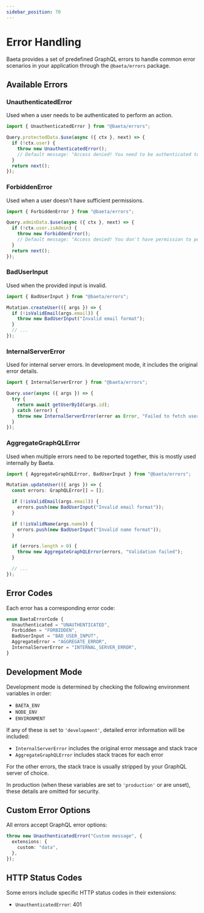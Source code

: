 ```yaml
---
sidebar_position: 70
---
```


# Error Handling

Baeta provides a set of predefined GraphQL errors to handle common error scenarios in your application through the `@baeta/errors` package.

## Available Errors

### UnauthenticatedError

Used when a user needs to be authenticated to perform an action.

```typescript
import { UnauthenticatedError } from "@baeta/errors";

Query.protectedData.$use(async ({ ctx }, next) => {
  if (!ctx.user) {
    throw new UnauthenticatedError();
    // Default message: "Access denied! You need to be authenticated to perform this action!"
  }
  return next();
});
```

### ForbiddenError

Used when a user doesn't have sufficient permissions.

```typescript
import { ForbiddenError } from "@baeta/errors";

Query.adminData.$use(async ({ ctx }, next) => {
  if (!ctx.user.isAdmin) {
    throw new ForbiddenError();
    // Default message: "Access denied! You don't have permission to perform this action!"
  }
  return next();
});
```

### BadUserInput

Used when the provided input is invalid.

```typescript
import { BadUserInput } from "@baeta/errors";

Mutation.createUser(({ args }) => {
  if (!isValidEmail(args.email)) {
    throw new BadUserInput("Invalid email format");
  }
  // ...
});
```

### InternalServerError

Used for internal server errors. In development mode, it includes the original error details.

```typescript
import { InternalServerError } from "@baeta/errors";

Query.user(async ({ args }) => {
  try {
    return await getUserById(args.id);
  } catch (error) {
    throw new InternalServerError(error as Error, "Failed to fetch user");
  }
});
```

### AggregateGraphQLError

Used when multiple errors need to be reported together, this is mostly used internally by Baeta.

```typescript
import { AggregateGraphQLError, BadUserInput } from "@baeta/errors";

Mutation.updateUser(({ args }) => {
  const errors: GraphQLError[] = [];

  if (!isValidEmail(args.email)) {
    errors.push(new BadUserInput("Invalid email format"));
  }

  if (!isValidName(args.name)) {
    errors.push(new BadUserInput("Invalid name format"));
  }

  if (errors.length > 0) {
    throw new AggregateGraphQLError(errors, "Validation failed");
  }

  // ...
});
```

## Error Codes

Each error has a corresponding error code:

```typescript
enum BaetaErrorCode {
  Unauthenticated = "UNAUTHENTICATED",
  Forbidden = "FORBIDDEN",
  BadUserInput = "BAD_USER_INPUT",
  AggregateError = "AGGREGATE_ERROR",
  InternalServerError = "INTERNAL_SERVER_ERROR",
}
```

## Development Mode

Development mode is determined by checking the following environment variables in order:

- `BAETA_ENV`
- `NODE_ENV`
- `ENVIRONMENT`

If any of these is set to `'development'`, detailed error information will be included:

- `InternalServerError` includes the original error message and stack trace
- `AggregateGraphQLError` includes stack traces for each error

For the other errors, the stack trace is usually stripped by your GraphQL server of choice.

In production (when these variables are set to `'production'` or are unset), these details are omitted for security.

## Custom Error Options

All errors accept GraphQL error options:

```typescript
throw new UnauthenticatedError("Custom message", {
  extensions: {
    custom: "data",
  },
});
```

## HTTP Status Codes

Some errors include specific HTTP status codes in their extensions:

- `UnauthenticatedError`: 401
